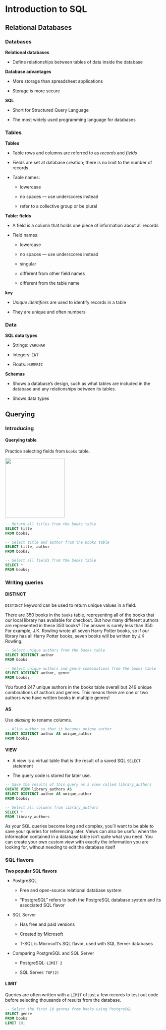 # Introduction to SQL

## Relational Databases

### Databases

**Relational databases**

-   Define relationships between tables of data inside the database

**Database advantages**

-   More storage than spreadsheet applications

-   Storage is more secure

**SQL**

-   Short for Structured Query Language

-   The most widely used programming language for databases

### Tables

**Tables**

-   Table rows and columns are referred to as *records* and *fields*

-   Fields are set at database creation; there is no limit to the number of records

-   Table names:

    -   lowercase

    -   no spaces --- use underscores instead

    -   refer to a collective group or be plural

**Table: fields**

-   A field is a column that holds one piece of information about all records

-   Field names:

    -   lowercase

    -   no spaces --- use underscores instead

    -   singular

    -   different from other field names

    -   different from the table name

**key**

-   *Unique identifiers* are used to identify records in a table

-   They are unique and often numbers

### Data

**SQL data types**

-   Strings: `VARCHAR`

-   Integers: `INT`

-   Floats: `NUMERIC`

**Schemas**

-   Shows a database's design, such as what tables are included in the database and any relationships between its tables.

-   Shows data types

## Querying

### Introducing

#### Querying table

Practice selecting fields from `books` table.

![](https://assets.datacamp.com/production/repositories/6051/datasets/e29a42b38f1f06c8dc59b448acee9cbd9419f337/books_schema_zoom.png){width="192"}

``` sql
-- Return all titles from the books table
SELECT title
FROM books;

-- Select title and author from the books table
SELECT title, author
FROM books;

-- Select all fields from the books table
SELECT *
FROM books;
```

### Writing queries

#### DISTINCT

`DISTINCT` keyword can be used to return unique values in a field.

There are 350 books in the `books` table, representing all of the books that our local library has available for checkout. But how many different authors are represented in these 350 books? The answer is surely less than 350. For example, J.K. Rowling wrote all seven Harry Potter books, so if our library has all Harry Potter books, seven books will be written by J.K Rowling.

``` sql
-- Select unique authors from the books table
SELECT DISTINCT author
FROM books 

-- Select unique authors and genre combinations from the books table
SELECT DISTINCT author, genre
FROM books;
```

You found 247 unique authors in the books table overall but 249 unique combinations of authors and genres. This means there are one or two authors who have written books in multiple genres!

#### AS

Use *aliasing* to rename columns.

``` sql
-- Alias author so that it becomes unique_author
SELECT DISTINCT author AS unique_author
FROM books;
```

#### VIEW

-   A view is a virtual table that is the result of a saved SQL `SELECT` statement

-   The query code is stored for later use.

``` sql
-- Save the results of this query as a view called library_authors
CREATE VIEW library_authors AS
SELECT DISTINCT author AS unique_author
FROM books;

-- Select all columns from library_authors
SELECT *
FROM library_authors
```

As your SQL queries become long and complex, you'll want to be able to save your queries for referencing later. Views can also be useful when the information contained in a database table isn't quite what you need. You can create your own custom view with exactly the information you are looking for, without needing to edit the database itself

### SQL flavors

**Two popular SQL flavors**

-   PostgreSQL

    -   Free and open-source relational database system

    -   "PostgreSQL" refers to both the PostgreSQL database system and its associated SQL flavor

-   SQL Server

    -   Has free and paid versions

    -   Created by Microsoft

    -   T-SQL is Microsoft's SQL flavor, used with SQL Server databases

-   Comparing PostgreSQL and SQL Server

    -   PostgreSQL: `LIMIT 2`

    -   SQL Server: `TOP(2)`

#### LIMIT

Queries are often written with a `LIMIT` of just a few records to test out code before selecting thousands of results from the database.

```sql
-- Select the first 10 genres from books using PostgreSQL
SELECT genre 
FROM books
LIMIT 10;
```




